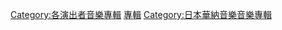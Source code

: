 {{DEFAULTSORT:Kobukoro}}
[[Category:各演出者音樂專輯|Category:各演出者音樂專輯]]
[[Category:可苦可樂|專輯]]
[[Category:日本華納音樂音樂專輯|Category:日本華納音樂音樂專輯]]